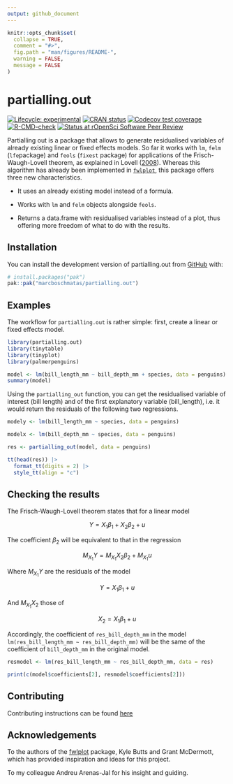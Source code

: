 ```yaml
---
output: github_document
---
```


<!-- README.md is generated from README.Rmd. Please edit that file -->

```r
knitr::opts_chunk$set(
  collapse = TRUE,
  comment = "#>",
  fig.path = "man/figures/README-",
  warning = FALSE,
  message = FALSE
)
```

# partialling.out

<!-- badges: start -->
[![Lifecycle: experimental](https://img.shields.io/badge/lifecycle-experimental-orange.svg)](https://lifecycle.r-lib.org/articles/stages.html#experimental)
[![CRAN status](https://www.r-pkg.org/badges/version/partialling.out)](https://CRAN.R-project.org/package=partialling.out)
[![Codecov test coverage](https://codecov.io/gh/marcboschmatas/partialling.out/graph/badge.svg)](https://app.codecov.io/gh/marcboschmatas/partialling.out)
[![R-CMD-check](https://github.com/marcboschmatas/partialling.out/actions/workflows/R-CMD-check.yaml/badge.svg)](https://github.com/marcboschmatas/partialling.out/actions/workflows/R-CMD-check.yaml)
[![Status at rOpenSci Software Peer Review](https://badges.ropensci.org/703_status.svg)](https://github.com/ropensci/software-review/issues/703)
<!-- badges: end -->

Partialling out is a package that allows to generate residualised variables of already existing linear or fixed effects models. So far it works with `lm`, `felm` (`lfe`package) and `feols`  (`fixest` package) for applications of the Frisch-Waugh-Lovell theorem, as explained in Lovell ([2008](doi:10.3200/JECE.39.1.88-91)). Whereas this algorithm has already been implemented in [`fwlplot`](https://github.com/kylebutts/fwlplot), this package offers three new characteristics.

- It uses an already existing model instead of a formula.

- Works with `lm` and `felm` objects alongside `feols`.

- Returns a data.frame with residualised variables instead of a plot, thus offering more freedom of what to do with the results.


## Installation

You can install the development version of partialling.out from [GitHub](https://github.com/) with:

``` r
# install.packages("pak")
pak::pak("marcboschmatas/partialling.out")
```



## Examples

The workflow for `partialling.out` is rather simple: first, create a linear or fixed effects model.

```r
library(partialling.out)
library(tinytable)
library(tinyplot)
library(palmerpenguins)

model <- lm(bill_length_mm ~ bill_depth_mm + species, data = penguins)
summary(model)
```

Using the `partialling_out` function, you can get the residualised variable of interest (bill length) and of the first explanatory variable (bill_length), i.e. it would return the residuals of the following two regressions.

```r

modely <- lm(bill_length_mm ~ species, data = penguins)

modelx <- lm(bill_depth_mm ~ species, data = penguins)

```



```r
res <- partialling_out(model, data = penguins)

tt(head(res)) |>
  format_tt(digits = 2) |>
  style_tt(align = "c")
```


## Checking the results

The Frisch-Waugh-Lovell theorem states that for a linear model

$$ Y = X_1 \beta_1 + X_2\beta_2 + u $$

The coefficient $\beta_2$ will be equivalent to that in the regression

$$ M_{X_1} Y = M_{X_1}X_2\beta_2 + M_{X_1}u $$

Where $M_{X_1}Y$ are the residuals of the model

$$ Y = X_1 \beta_1 + u $$

And $M_{X_1}X_2$ those of 


$$ X_2 = X_1 \beta_1 + u $$

Accordingly, the coefficient of `res_bill_depth_mm` in the model `lm(res_bill_length_mm ~ res_bill_depth_mm)` will be the same of the coefficient of `bill_depth_mm` in the original model.

```r
resmodel <- lm(res_bill_length_mm ~ res_bill_depth_mm, data = res)

print(c(model$coefficients[2], resmodel$coefficients[2]))
```

## Contributing

Contributing instructions can be found [here](https://github.com/marcboschmatas/partialling.out/blob/main/.github/contributing.md)


## Acknowledgements
To the authors of the [fwlplot](https://github.com/kylebutts/fwlplot) package, Kyle Butts and Grant McDermott, which has provided inspiration and ideas for this project.

To my colleague Andreu Arenas-Jal for his insight and guiding.
